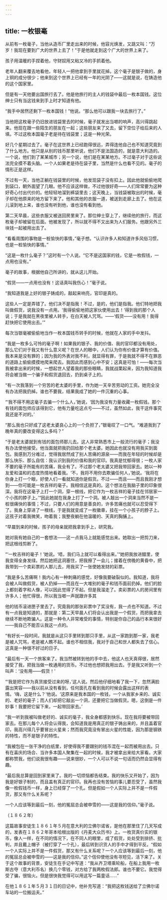 ```yaml
---
---
---
```

title: 一枚银毫
---




从前有一枚毫子，当他从造币厂里走出来的时候，他容光焕发，又跳又叫：“万岁！我现在要到广大的世界上去了！”于是他就走到这个广大的世界上来了。

孩子用温暖的手捏着他，守财奴用又粘又冷的手抓着他。

老年人翻来覆去地看他，年轻人一把他拿到手里就花掉。这个毫子是银子做的，身上铜的成分很少；他来到这个世界上已经有一年的光阴了——这就是说，在铸造他的这个国家里。

但是有一天他要出国旅行去了。他是他旅行的主人的钱袋中最后一枚本国钱。这位绅士只有当这钱来到手上时才知道有他。

“我手中居然还剩下一枚本国钱！”他说。“那么他可以跟我一块去旅行了。”

当他把这枚毫子仍旧放进钱袋里去的时候，毫子就发出当啷的响声，高兴得跳起来。他现在跟一些陌生的朋友在一起；这些朋友来了又去，留下空位子给后来的人填。不过这枚本国毫子老是待在钱袋里；这是一种光荣。

好几个星期过去了。毫子在这世界上已经跑得很远，弄得连他自己也不知道究竟到了什么地方。他只是从别的钱币那里听说，他们不是法国造的，就是意大利造的。一个说，他们到了某某城市；另一个说，他们是在某某地方。不过毫子对于这些说法完全摸不着头脑。一个人如果老是待在袋子里，当然是什么也看不见的。毫子的情形正是这样。

不过有一天，当他正躺在钱袋里的时候，他发现袋子没有扣上。因此他就偷偷地爬到袋口，朝外面望了几眼。他不应该这样做，不过他很好奇——人们常常要为这种好奇心付出代价的。他轻轻地溜到裤袋里去；这天晚上，当钱袋被取出的时候，毫子却在他原来的地方留下来了。他和其他的衣服一道，被送到走廊上去了。他在这儿滚到地上来，谁也没有听到他，谁也没有看到他。

第二天早晨，这些衣服又被送回房里来了。那位绅士穿上了，继续他的旅行，而这枚毫子却被留在后面。他被发现了，所以就不得不又出来为人们服务。他跟另外三块钱一起被用出去了。

“看看周围的事物是一桩愉快的事情，”毫子想。“认识许多人和知道许多风俗习惯，也是一桩愉快的事情。”

“这是一枚什么毫子？”这时有一个人说。“它不是这国家的钱，它是一枚假钱，一点用也没有。”

毫子的故事，根据他自己所讲的，就从这儿开始。

“假货——一点用也没有！这话真叫我伤心！”毫子说。

“我知道我是上好的银子铸成的，敲起来响亮，官印是真的。

这些人一定是弄错了。他们决不是指我！不过，是的，他们是指我。他们特地把我叫做假货，说我没有一点用。‘我得偷偷地把这家伙使用出去！’得到我的那个人说；于是我就在黑夜里被人转手，在白天被人咒骂。——‘假货——没有用！我得赶快把它使用出去。’”

每次当银毫被偷偷地当作一枚本国钱币转手的时候，他就在人家的手中发抖。

“我是一枚多么可怜的毫子啊！如果我的银子、我的价值、我的官印都没有用处，那么它们对于我又有什么意义呢？在世人的眼中，人们认为你有价值才算有价值。我本来是没有罪的；因为我的外表对我不利，就显得有罪，于是我就不得不在罪恶的道路上偷偷摸摸地爬来爬去。我因此而感到心中不安；这真是可怕！——每次当我被拿出来的时候，一想起世人望着我的那些眼睛，我就战栗起来，因为我知道我将会被当做一个骗子和假货退回去，扔到桌子上的。

“有一次我落到一个穷苦的老太婆的手里，作为她一天辛苦劳动的工资。她完全没有办法把我扔掉。谁也不要我，结果我成了她的一件沉重的心事。

“‘我不得不用这毫子去骗一个什么人，’她说，‘因为我没有力量收藏一枚假钱。那个有钱的面包师应该得到它，他有力量吃这点亏——不过，虽然如此，我干这件事究竟还是不对的。’

“那么我也只好成了这老太婆良心上的一个负担了，”银毫叹了一口气。“难道我到了晚年真的要改变得这么多吗？”

“于是老太婆就到有钱的面包师那儿去。这人非常熟悉市上一般流行的毫子；我没有办法使他接受。他当面就把我扔回给那个老太婆。她因此也就没有用我买到面包。我感到万分难过，觉得我居然成了别人苦痛的源泉——而我在年轻的时候却是那么快乐、那么自信：我认识到我的价值和我的官印。我真是忧郁得很；一枚人家不要的毫子所能有的苦痛，我全有了。不过那个老太婆又把我带回家去。她以一种友爱和温和的态度热情地看着我。‘不，我将不用你去欺骗任何人，’她说。‘我将在你身上打一个眼，好使人们一看就知道你是假货。不过——而且——而且我刚才想到——你可能是一枚吉祥的毫子。我相信这是真的。这个想法在我脑子里的印象很深。我将在这毫子上打一个洞，穿一根线，把它作为一枚吉祥的毫子挂在邻居家一个小孩的脖子上。’“因此她就在我身上打了一个洞。被人敲出一个洞来当然不是一桩很痛快的事情；不过，只要人们的用意是善良的，许多苦痛也就可以忍受得下了。我身上穿进了一根线，于是我就变成了一枚徽章，挂在一个小孩子的脖子上。这孩子对着我微笑，吻着我；我整夜躺在他温暖的、天真的胸脯上。

“早晨到来的时候，孩子的母亲就把我拿到手上，研究我。

她对我有她自己的一套想法——这一点我马上就能感觉出来。她取出一把剪刀来，把这根线剪断了。

“‘一枚吉祥的毫子！’她说。‘唔，我们马上就可以看得出来。’“她把我放进醋里，使我变得全身发绿。然后她把这洞塞住，把我擦了一会儿；接着在傍晚的黄昏中，把我带到一个卖彩票的人那儿去，用我买了一张使她发财的彩票。

“我是多么苦痛啊！我内心有一种刺痛的感觉，好像我要破裂似的。我知道，我将会被人叫做假货，被人扔掉——而且在一大堆别的毫子和钱币面前扔掉。他们的脸上都刻着字和人像，可以因此觉得了不起。但是我溜走了。卖彩票的人的房间里有许多人；他忙得很，所以我当啷一声就跟许多其

他的钱币滚进匣子里去了。究竟我的那张彩票中了奖没有，我一点也不知道。不过有一点我是知道的，那就是：第二天早晨人们将会认出我是一个假货，而把我拿去继续不断地欺骗人。这是一种令人非常难受的事情，特别是你自己的品行本来很好——我自己不能否认我这一点的。

“有好长一段时间，我就是从这只手里转到那只手里，从这一家跑到那一家，我老是被人咒骂，老是被人瞧不起。谁也不相信我，我对于自己和世人都失去了信心。这真是一种很不好过的日子。

“最后有一天一个旅客来了。我当然被转到他的手中去，他这人也天真得很，居然接受了我，把我当做一枚通用的货币。不过他也想把我用出去。于是我又听到一个叫声：‘没有用——假货！’

“‘我是把它作为真货接受过来的呀，’这人说。然后他仔细地看了我一下，忽然满脸露出笑容——我以前从没有看到，任何面孔在看到我的时候会露出这样的表情。‘嗨，这是什么？’他说。‘这原来是我本国的一枚钱，一个从我家乡来的、诚实的、老好的毫子；而人们却把它敲出一个洞，还要把它当做假货。嗯，这倒是一件妙事！我要把它留下来，一起带回家去。’

“我一听到我被叫做老好的、诚实的毫子，我全身都感到快乐。现在我将要被带回家去。在那儿每个人将会认得我，会知道我是用真正的银子铸出来的，并且盖着官印，我高兴得几乎要冒出火星来；然而我究竟没有冒出火星的性能，因为那是钢铁的特性，而不是银子的特性。

“我被包在一张干净的白纸里，好使得我不要跟别的钱币混在一起而被用出去。只有在喜庆的场合、当许多本国人聚集在一起的时候，我才被拿出来给大家看。大家都称赞我，他们说我很有趣——说来很妙，一个人可以不说一句话而仍然会显得有趣。

“最后我总算是回到家里来了。我的一切烦恼都告结束。我的快乐又开始了，因为我是好银子制的，而且盖有真正的官印。我再也没有苦恼的事儿要忍受了，虽然我像一枚假钱币一样，身上已经穿了一个孔。但是假如一个人实际上并不是一件假货，那又有什么关系呢？

一个人应该等到最后一刻，他的冤屈总会被申雪的——这是我的信仰。”毫子说。

（１８６２年）

这篇故事安徒生１８６１年５月在意大利的立佛尔诺省，是他在那里住了几天写成的，发表在１８６２年哥本哈根出版的《丹麦大众历书》上。一枚货真价实的银币，像人一样，在不同的情况下，在不同人的眼里，成了假货，处处受到排挤、批判，并且戴上帽子（被打穿了一个孔），最后转到识货人的手中才得到平反。“假如一个人实际上并不是一件假货，那又有什么关系呢？一个人应该等到最后一刻，他的冤屈总会被申雪的——这是我的信仰。”这个信仰使他没有寻短见，活下来了。关于这个故事的背景，安徒生在手记中写道：“我从齐卫塔乘轮船，在船上我用一枚斯古夺（意大利币名）换几个零钱，对方给了我两枚假法郎。谁也不要它。我觉得受了骗，很恼火。但是很快我觉得可以用这写一篇童话……”

在他１８６１年５月３１日的日记中，他补充写道：“我把这枚钱送给了立佛尔诺车站的一位搬运夫。”